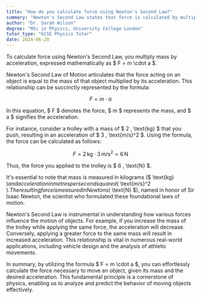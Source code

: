 ```yaml
---
title: "How do you calculate force using Newton's Second Law?"
summary: "Newton's Second Law states that force is calculated by multiplying mass by acceleration, represented by the formula F = m * a."
author: "Dr. Sarah Wilson"
degree: "MSc in Physics, University College London"
tutor_type: "GCSE Physics Tutor"
date: 2024-06-20
---
```


To calculate force using Newton's Second Law, you multiply mass by acceleration, expressed mathematically as $ F = m \cdot a $.

Newton's Second Law of Motion articulates that the force acting on an object is equal to the mass of that object multiplied by its acceleration. This relationship can be succinctly represented by the formula:

$$
F = m \cdot a
$$

In this equation, $ F $ denotes the force, $ m $ represents the mass, and $ a $ signifies the acceleration.

For instance, consider a trolley with a mass of $ 2 \, \text{kg} $ that you push, resulting in an acceleration of $ 3 \, \text{m/s}^2 $. Using the formula, the force can be calculated as follows:

$$
F = 2 \, \text{kg} \cdot 3 \, \text{m/s}^2 = 6 \, \text{N}
$$

Thus, the force you applied to the trolley is $ 6 \, \text{N} $.

It's essential to note that mass is measured in kilograms ($ \text{kg} $) and acceleration in metres per second squared ($ \text{m/s}^2 $). The resulting force is measured in Newtons ($ \text{N} $), named in honor of Sir Isaac Newton, the scientist who formulated these foundational laws of motion.

Newton's Second Law is instrumental in understanding how various forces influence the motion of objects. For example, if you increase the mass of the trolley while applying the same force, the acceleration will decrease. Conversely, applying a greater force to the same mass will result in increased acceleration. This relationship is vital in numerous real-world applications, including vehicle design and the analysis of athletic movements.

In summary, by utilizing the formula $ F = m \cdot a $, you can effortlessly calculate the force necessary to move an object, given its mass and the desired acceleration. This fundamental principle is a cornerstone of physics, enabling us to analyze and predict the behavior of moving objects effectively.
    